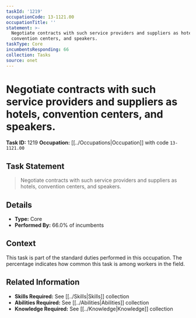 ```yaml
---
taskId: '1219'
occupationCode: 13-1121.00
occupationTitle: ''
statement: >-
  Negotiate contracts with such service providers and suppliers as hotels,
  convention centers, and speakers.
taskType: Core
incumbentsResponding: 66
collection: Tasks
source: onet
---
```

# Negotiate contracts with such service providers and suppliers as hotels, convention centers, and speakers.

**Task ID:** 1219
**Occupation:** [[../Occupations|Occupation]] with code `13-1121.00`

## Task Statement

> Negotiate contracts with such service providers and suppliers as hotels, convention centers, and speakers.

## Details

- **Type:** Core
- **Performed By:** 66.0% of incumbents

## Context

This task is part of the standard duties performed in this occupation. The percentage indicates how common this task is among workers in the field.

## Related Information

- **Skills Required:** See [[../Skills|Skills]] collection
- **Abilities Required:** See [[../Abilities|Abilities]] collection
- **Knowledge Required:** See [[../Knowledge|Knowledge]] collection

